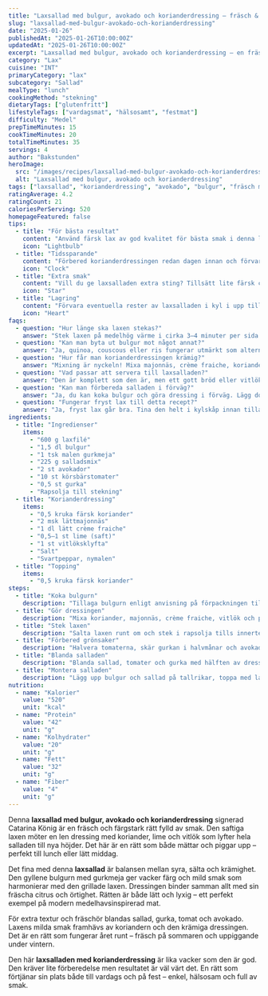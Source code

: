 ```yaml
---
title: "Laxsallad med bulgur, avokado och korianderdressing – fräsch & matig"
slug: "laxsallad-med-bulgur-avokado-och-korianderdressing"
date: "2025-01-26"
publishedAt: "2025-01-26T10:00:00Z"
updatedAt: "2025-01-26T10:00:00Z"
excerpt: "Laxsallad med bulgur, avokado och korianderdressing – en fräsch och mättande rätt av Catarina König. Perfekt balans mellan krämig dressing, syrlig lime och saftig stekt lax!"
category: "Lax"
cuisine: "INT"
primaryCategory: "lax"
subcategory: "Sallad"
mealType: "lunch"
cookingMethod: "stekning"
dietaryTags: ["glutenfritt"]
lifestyleTags: ["vardagsmat", "hälsosamt", "festmat"]
difficulty: "Medel"
prepTimeMinutes: 15
cookTimeMinutes: 20
totalTimeMinutes: 35
servings: 4
author: "Bakstunden"
heroImage:
  src: "/images/recipes/laxsallad-med-bulgur-avokado-och-korianderdressing.webp"
  alt: "Laxsallad med bulgur, avokado och korianderdressing"
tags: ["laxsallad", "korianderdressing", "avokado", "bulgur", "fräsch mat"]
ratingAverage: 4.2
ratingCount: 21
caloriesPerServing: 520
homepageFeatured: false
tips:
  - title: "För bästa resultat"
    content: "Använd färsk lax av god kvalitet för bästa smak i denna laxsallad. Stek laxen på medelhög värme tills den får fin yta men fortfarande är saftig inuti, cirka 52 °C i innertemperatur. Låt den vila kort före servering. Korianderdressingen blir allra bäst när den mixas slät och kyls en stund – då utvecklas smakerna av lime och vitlök fullt ut."
    icon: "Lightbulb"
  - title: "Tidssparande"
    content: "Förbered korianderdressingen redan dagen innan och förvara den kallt. Koka bulgurn i förväg och förvara i kylskåp. När det är dags att äta, stek laxen snabbt och blanda ihop salladen – klart på under 10 minuter. Perfekt för en snabb lunch eller lätt middag mitt i veckan."
    icon: "Clock"
  - title: "Extra smak"
    content: "Vill du ge laxsalladen extra sting? Tillsätt lite färsk chili eller några droppar sesamolja i dressingen. Du kan också rosta bulgurn i torr panna före kokning för en nötig smak. För en lyxigare känsla, toppa med granatäppelkärnor eller rostade solrosfrön innan servering."
    icon: "Star"
  - title: "Lagring"
    content: "Förvara eventuella rester av laxsalladen i kyl i upp till 1 dag. Dressingen håller sig fräsch i upp till 3 dagar i burk med lock. För att undvika att salladen blir vattnig, förvara lax, dressing och grönsaker separat och blanda precis innan servering."
    icon: "Heart"
faqs:
  - question: "Hur länge ska laxen stekas?"
    answer: "Stek laxen på medelhög värme i cirka 3–4 minuter per sida tills innertemperaturen är 52 °C. Då blir den saftig och perfekt till laxsalladen."
  - question: "Kan man byta ut bulgur mot något annat?"
    answer: "Ja, quinoa, couscous eller ris fungerar utmärkt som alternativ till bulgur. Det ger variation och gör salladen glutenfri om du väljer quinoa."
  - question: "Hur får man korianderdressingen krämig?"
    answer: "Mixning är nyckeln! Mixa majonnäs, crème fraiche, koriander och lime till en helt slät dressing för len konsistens och jämn smak."
  - question: "Vad passar att servera till laxsalladen?"
    answer: "Den är komplett som den är, men ett gott bröd eller vitlöksbröd passar fint till. En lätt rosé eller kall citronvatten förhöjer fräschören."
  - question: "Kan man förbereda salladen i förväg?"
    answer: "Ja, du kan koka bulgur och göra dressing i förväg. Lägg dock inte ihop salladen förrän precis innan servering för att behålla krispigheten."
  - question: "Fungerar fryst lax till detta recept?"
    answer: "Ja, fryst lax går bra. Tina den helt i kylskåp innan tillagning och torka av med hushållspapper för bästa stekyta och smak."
ingredients:
  - title: "Ingredienser"
    items:
      - "600 g laxfilé"
      - "1,5 dl bulgur"
      - "1 tsk malen gurkmeja"
      - "225 g salladsmix"
      - "2 st avokador"
      - "10 st körsbärstomater"
      - "0,5 st gurka"
      - "Rapsolja till stekning"
  - title: "Korianderdressing"
    items:
      - "0,5 kruka färsk koriander"
      - "2 msk lättmajonnäs"
      - "1 dl lätt crème fraiche"
      - "0,5–1 st lime (saft)"
      - "1 st vitlöksklyfta"
      - "Salt"
      - "Svartpeppar, nymalen"
  - title: "Topping"
    items:
      - "0,5 kruka färsk koriander"
steps:
  - title: "Koka bulgurn"
    description: "Tillaga bulgurn enligt anvisning på förpackningen tillsammans med gurkmejan."
  - title: "Gör dressingen"
    description: "Mixa koriander, majonnäs, crème fraiche, vitlök och pressad lime till en slät dressing. Smaka av med salt och peppar."
  - title: "Stek laxen"
    description: "Salta laxen runt om och stek i rapsolja tills innertemperaturen är cirka 52 °C."
  - title: "Förbered grönsaker"
    description: "Halvera tomaterna, skär gurkan i halvmånar och avokadon i skivor."
  - title: "Blanda salladen"
    description: "Blanda sallad, tomater och gurka med hälften av dressingen."
  - title: "Montera salladen"
    description: "Lägg upp bulgur och sallad på tallrikar, toppa med lax, avokado och färsk koriander. Ringla över resterande dressing."
nutrition:
  - name: "Kalorier"
    value: "520"
    unit: "kcal"
  - name: "Protein"
    value: "42"
    unit: "g"
  - name: "Kolhydrater"
    value: "20"
    unit: "g"
  - name: "Fett"
    value: "32"
    unit: "g"
  - name: "Fiber"
    value: "4"
    unit: "g"
---
```


Denna **laxsallad med bulgur, avokado och korianderdressing** signerad Catarina König är en fräsch och färgstark rätt fylld av smak. Den saftiga laxen möter en len dressing med koriander, lime och vitlök som lyfter hela salladen till nya höjder. Det här är en rätt som både mättar och piggar upp – perfekt till lunch eller lätt middag.

Det fina med denna **laxsallad** är balansen mellan syra, sälta och krämighet. Den gyllene bulgurn med gurkmeja ger vacker färg och mild smak som harmonierar med den grillade laxen. Dressingen binder samman allt med sin fräscha citrus och örtighet. Rätten är både lätt och lyxig – ett perfekt exempel på modern medelhavsinspirerad mat.

För extra textur och fräschör blandas sallad, gurka, tomat och avokado. Laxens milda smak framhävs av koriandern och den krämiga dressingen. Det är en rätt som fungerar året runt – fräsch på sommaren och uppiggande under vintern.  

Den här **laxsalladen med korianderdressing** är lika vacker som den är god. Den kräver lite förberedelse men resultatet är väl värt det. En rätt som förtjänar sin plats både till vardags och på fest – enkel, hälsosam och full av smak.
